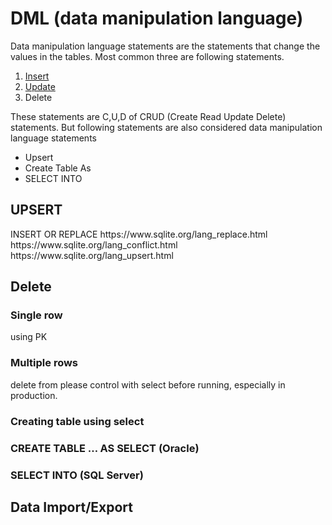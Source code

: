# DML (data manipulation language)

Data manipulation language statements are the statements that change the values in the tables.
Most common three are following statements.

1. [Insert](sql-DML-insert-en.qmd)
2. [Update](sql-DML-update-en.qmd)
3. Delete


These statements are C,U,D of CRUD (Create Read Update Delete) statements.
But following statements are also considered data manipulation language statements

- Upsert
- Create Table As
- SELECT INTO



## UPSERT

INSERT OR REPLACE
https://www.sqlite.org/lang_replace.html
https://www.sqlite.org/lang_conflict.html
https://www.sqlite.org/lang_upsert.html

## Delete

### Single row

using PK

### Multiple rows

delete from
please control with select before running, especially in production.




### Creating table using select

### CREATE TABLE ... AS SELECT (Oracle)
### SELECT INTO (SQL Server)


## Data Import/Export


